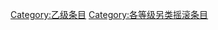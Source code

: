 {{catmore1|[[Wikipedia:另类摇滚专题|Wikipedia:另类摇滚专题]]}}
{{Articles by Quality|topic=另类摇滚|project=另类摇滚|format=toc}}
{{emptycat}}

[[Category:乙级条目|Category:乙级条目]]
[[Category:各等级另类摇滚条目|Category:各等级另类摇滚条目]]
